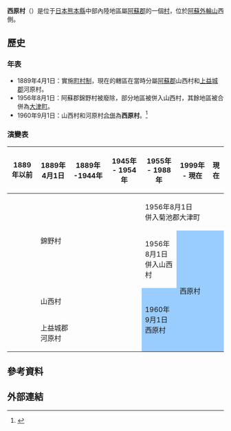 {{日本町村
| 自治體名=西原
| 町村=村
| 圖像=[[File:AsoNishiharaWindFarm1.jpg|240px]]
| 圖像說明=[[阿蘇西原風力發電廠|阿蘇西原風力發電廠]]
| 町村章=[[File:Emblem_of_Nishihara,_Kumamoto.jpg|100px]]
| 日文原名=西原村
| 平假名=にしはらむら
| 羅馬字拼音=Nishihara-mura
| 都道府縣=熊本縣
| 支廳=
| 郡=阿蘇郡
| 編號=43432-9
| 面積=77.23
| 邊界未定=
| 人口=6,637
| 統計時間=2008年12月1日
| 自治體=[[南阿蘇村|南阿蘇村]]、[[大津町|大津町]]、[[菊陽町|菊陽町]]、[[益城町|益城町]]、[[御船町|御船町]]、[[山都町|山都町]]
| 樹=[[栓皮櫟|栓皮櫟]]
| 花=[[菊花|菊花]]
| 鳥=[[綠雉|綠雉]]
| 其他象徵物=
| 其他象徵=
| 首長=[[日置和彥|日置和彥]]
| 卸任日期=
| 議員數=12
| 郵遞區號=861-2492
| 所在地=阿蘇郡西原村大字小森3259番地
| 電話號碼=96-279-3111
| 外部連結=http://www.vill.nishihara.kumamoto.jp/
| 經度=
| 緯度=
| 地圖=[[File:_Nishihara_in_Kumamoto_Prefecture.png|250px]]
| 註記=人口：[http://www.pref.kumamoto.jp/statistics/jinko/jinko/geppo.htm 熊本縣官方網頁]
}}
'''西原村'''（{{jpn|j=西原村|hg=にしはらむら|rm=Nishihara mura|f=y}}）是位于[[日本|日本]][[熊本縣|熊本縣]]中部內陸地區屬[[阿蘇郡|阿蘇郡]]的一個[[村|村]]，位於[[阿蘇外輪山|阿蘇外輪山]]西側。

==歷史==
===年表===
* 1889年4月1日：實施[[町村制|町村制]]，現在的轄區在當時分屬[[阿蘇郡|阿蘇郡]]山西村和[[上益城郡|上益城郡]]河原村。
* 1956年8月1日：阿蘇郡錦野村被廢除，部分地區被併入山西村，其餘地區被合併為[[大津町|大津町]]。
* 1960年9月1日：山西村和河原村[[市町村合併|合併]]為'''西原村'''。<ref>{{Cite web| publisher=西原村公所| title=西原村的概要| url=http://www.vill.nishihara.kumamoto.jp/gaiyo/gaiyo.htm| accessdate=2009-01-13| language=ja| deadurl=yes| archiveurl=https://web.archive.org/web/20090618034645/http://www.vill.nishihara.kumamoto.jp/gaiyo/gaiyo.htm| archivedate=2009-06-18}}</ref>

===演變表===
{| class="wikitable" style="font-size:x-small"
! 1889年以前
! 1889年4月1日
! 1889年 -1944年
! 1945年 - 1954年
! 1955年 - 1988年
! 1999年 - 現在
! 現在
|-
| rowspan=2 | 
| rowspan=2 colspan=3 | 錦野村
| colspan=3 | 1956年8月1日<br />併入菊池郡大津町
|-
| 1956年8月1日<br />併入山西村
| rowspan=3 colspan=2 style="background-color:#9cf;" | 西原村
|-
|
| colspan=3 | 山西村
| rowspan=2 style="background-color:#9cf;" | 1960年9月1日<br />西原村
|-
|
| colspan=3 | 上益城郡<br />河原村
|}

== 參考資料 ==
{{Reflist}}

==外部連結==
{{commonscat|Nishihara, Kumamoto}}

{{熊本縣}}{{Authority control}}